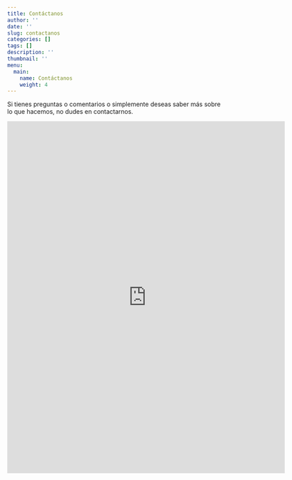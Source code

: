 ```yaml
---
title: Contáctanos
author: ''
date: ''
slug: contactanos
categories: []
tags: []
description: ''
thumbnail: ''
menu: 
  main: 
    name: Contáctanos
    weight: 4
---
```

Si tienes preguntas o comentarios o simplemente deseas saber más sobre lo que hacemos, no dudes en contactarnos.

<iframe src="https://docs.google.com/forms/d/e/1FAIpQLSdBH2zguw0uqmCb3FA06HJnlxzsZ7PuEY0PEcGv3s0RT6oKSQ/viewform?embedded=true" width="640" height="812" frameborder="0" marginheight="0" marginwidth="0">Loading…</iframe>